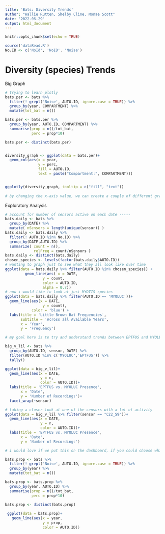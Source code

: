```yaml
---
title: 'Bats: Diversity Trends'
author: "Hallie Rutten, Shelby Cline, Monae Scott"
date: '2022-06-29'
output: html_document
---
```


```r
knitr::opts_chunk$set(echo = TRUE)

source('dataRead.R')
No.ID <- c('NoId', 'NoID', 'Noise')

```

# Diversity (species) Trends

Big Graph

```r

# trying to learn plotly
bats.per <- bats %>% 
  filter(! grepl('Noise', AUTO.ID, ignore.case = TRUE)) %>% 
  group_by(year, COMPARTMENT) %>% 
  mutate(tot_bat = n())

bats.per <- bats.per %>% 
  group_by(year, AUTO.ID, COMPARTMENT) %>% 
  summarise(prop = n()/tot_bat, 
            perc = prop*10)

bats.per <- distinct(bats.per)


diversity_graph <- ggplot(data = bats.per)+
  geom_col(aes(x = year,
               y = perc,
               fill = AUTO.ID, 
               text = paste("Compartment:", COMPARTMENT)))


ggplotly(diversity_graph, tooltip = c("fill", "text"))
  
# by changing the x-axis value, we can create a couple of different graphs to include on the tab to tell different stories

```




Exploratory Analysis
```r
# account for number of sensors active on each date -----
bats.daily <- bats %>%
  group_by(DATE) %>%
  mutate( nSensors = length(unique(sensor)) )
bats.daily <- bats.daily %>%
  filter(! AUTO.ID %in% No.ID) %>%
  group_by(DATE,AUTO.ID) %>%
  summarize( count = n(),
             relFreq = count/nSensors )
bats.daily <- distinct(bats.daily)
chosen_species <- levels(factor(bats.daily$AUTO.ID))
# wanting to graph just to see what they all look like over time
ggplot(data = bats.daily %>% filter(AUTO.ID %in% chosen_species)) +
         geom_line(aes( x = DATE,
                 y = count,
                 color = AUTO.ID,
                 alpha = 0.7))
# now i would like to look at just MYOTIS species
ggplot(data = bats.daily %>% filter(AUTO.ID == 'MYOLUC'))+
  geom_line(aes(x = DATE,
                 y = count),
            color = 'blue') +
  labs(title = 'Little Brown Bat Frequencies',
       subtitle = 'Across all Available Years',
       x = 'Year',
       y = 'Frequency')
```

```r
# my goal here is to try and understand trends between EPTFUS and MYOLUC, maybe a cute lil facet wrap for sensors so that I can see if any of them are/were in the same place. anyways

big_v_lil <- bats %>% 
  group_by(AUTO.ID, sensor, DATE) %>% 
  filter(AUTO.ID %in% c('MYOLUC','EPTFUS')) %>% 
  tally()

ggplot(data = big_v_lil)+
  geom_line(aes(x = DATE,
                y = n,
                color = AUTO.ID))+
  labs(title = 'EPTFUS vs. MYOLUC Presence',
       x = 'Date',
       y = 'Number of Recordings')+
  facet_wrap(~sensor)

# taking a closer look at one of the censors with a lot of activity
ggplot(data = big_v_lil %>% filter(sensor == "C22_S9"))+
  geom_line(aes(x = DATE,
                y = n,
                color = AUTO.ID))+
  labs(title = 'EPTFUS vs. MYOLUC Presence',
       x = 'Date',
       y = 'Number of Recordings')

# i would love if we put this on the dashboard, if you could choose which sensor graph youre looking at
```


```r

bats.prop <- bats %>% 
  filter(! grepl('Noise', AUTO.ID, ignore.case = TRUE)) %>% 
  group_by(year) %>% 
  mutate(tot_bat = n())

bats.prop <- bats.prop %>% 
  group_by(year, AUTO.ID) %>% 
  summarise(prop = n()/tot_bat, 
            perc = prop*10)

bats.prop <- distinct(bats.prop)
  
 ggplot(data = bats.prop)+
   geom_line(aes(x = year,
                 y = prop,
                 color = AUTO.ID))
```




